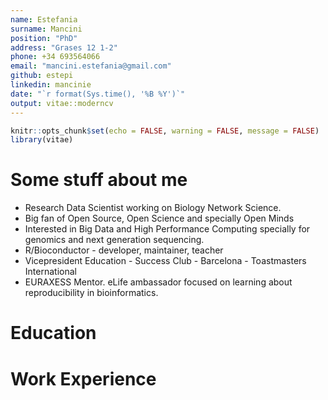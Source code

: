 ```yaml
---
name: Estefania
surname: Mancini
position: "PhD"
address: "Grases 12 1-2"
phone: +34 693564066
email: "mancini.estefania@gmail.com"
github: estepi
linkedin: mancinie
date: "`r format(Sys.time(), '%B %Y')`"
output: vitae::moderncv
---
```


```r
knitr::opts_chunk$set(echo = FALSE, warning = FALSE, message = FALSE)
library(vitae)
```

# Some stuff about me

* Research Data Scientist working on Biology Network Science. 
* Big fan of Open Source, Open Science and specially Open Minds
* Interested in Big Data and High Performance Computing specially for genomics and next generation sequencing. 
* R/Bioconductor - developer, maintainer, teacher
* Vicepresident Education - Success Club - Barcelona - Toastmasters International
* EURAXESS Mentor. eLife ambassador focused on learning about reproducibility in bioinformatics.

# Education


# Work Experience

